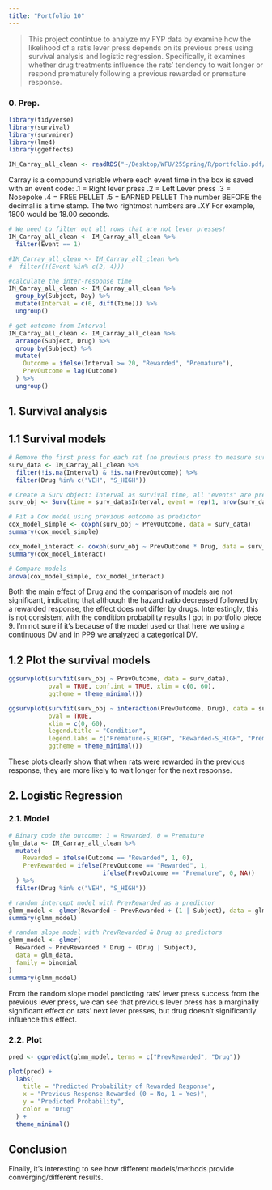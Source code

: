 ```yaml
---
title: "Portfolio 10"
---
```


> This project contintue to analyze my FYP data by examine how the likelihood of a rat’s lever press depends on its previous press using survival analysis and logistic regression. Specifically, it examines whether drug treatments influence the rats’ tendency to wait longer or respond prematurely following a previous rewarded or premature response.


### 0. Prep.

```r
library(tidyverse)
library(survival)
library(survminer)
library(lme4)
library(ggeffects)

IM_Carray_all_clean <- readRDS("~/Desktop/WFU/25Spring/R/portfolio.pdf/data/fyp/IM_Carray_all_clean.rds")
```

Carray is a compound variable where each event time in the box is saved with an event code:
.1 = Right lever press
.2 = Left Lever press
.3 = Nosepoke
.4 = FREE PELLET
.5 = EARNED PELLET
The number BEFORE the decimal is a time stamp. The two rightmost numbers are .XY
For example, 1800 would be 18.00 seconds.

```r
# We need to filter out all rows that are not lever presses! 
IM_Carray_all_clean <- IM_Carray_all_clean %>%
  filter(Event == 1)

#IM_Carray_all_clean <- IM_Carray_all_clean %>%
#  filter(!(Event %in% c(2, 4)))
```

```r
#calculate the inter-response time
IM_Carray_all_clean <- IM_Carray_all_clean %>%
  group_by(Subject, Day) %>%
  mutate(Interval = c(0, diff(Time))) %>%
  ungroup()

# get outcome from Interval
IM_Carray_all_clean <- IM_Carray_all_clean %>%
  arrange(Subject, Drug) %>%
  group_by(Subject) %>%
  mutate(
    Outcome = ifelse(Interval >= 20, "Rewarded", "Premature"),
    PrevOutcome = lag(Outcome)
  ) %>%
  ungroup()
```

## 1. Survival analysis

## 1.1 Survival models

```r
# Remove the first press for each rat (no previous press to measure survival time from)
surv_data <- IM_Carray_all_clean %>%
  filter(!is.na(Interval) & !is.na(PrevOutcome)) %>%
  filter(Drug %in% c("VEH", "S_HIGH"))

# Create a Surv object: Interval as survival time, all "events" are press (so status = 1)
surv_obj <- Surv(time = surv_data$Interval, event = rep(1, nrow(surv_data)))

# Fit a Cox model using previous outcome as predictor
cox_model_simple <- coxph(surv_obj ~ PrevOutcome, data = surv_data)
summary(cox_model_simple)

cox_model_interact <- coxph(surv_obj ~ PrevOutcome * Drug, data = surv_data)
summary(cox_model_interact)

# Compare models
anova(cox_model_simple, cox_model_interact)
```

Both the main effect of Drug and the comparison of models are not significant, indicating that although the hazard ratio decreased followed by a rewarded response, the effect does not differ by drugs. Interestingly, this is not consistent with the condition probability results I got in portfolio piece 9. I'm not sure if it's because of the model used or that here we using a continuous DV and in PP9 we analyzed a categorical DV.

## 1.2 Plot the survival models

```r
ggsurvplot(survfit(surv_obj ~ PrevOutcome, data = surv_data),
           pval = TRUE, conf.int = TRUE, xlim = c(0, 60),   
           ggtheme = theme_minimal())

ggsurvplot(survfit(surv_obj ~ interaction(PrevOutcome, Drug), data = surv_data),
           pval = TRUE,  
           xlim = c(0, 60),   
           legend.title = "Condition",
           legend.labs = c("Premature-S_HIGH", "Rewarded-S_HIGH", "Premature-VEH", "Rewarded-VEH"),
           ggtheme = theme_minimal())
```

These plots clearly show that when rats were rewarded in the previous response, they are more likely to wait longer for the next response.

## 2. Logistic Regression 

### 2.1. Model

```r
# Binary code the outcome: 1 = Rewarded, 0 = Premature
glm_data <- IM_Carray_all_clean %>%
  mutate(
    Rewarded = ifelse(Outcome == "Rewarded", 1, 0),
    PrevRewarded = ifelse(PrevOutcome == "Rewarded", 1,
                          ifelse(PrevOutcome == "Premature", 0, NA))
  ) %>%
  filter(Drug %in% c("VEH", "S_HIGH"))

# random intercept model with PrevRewarded as a predictor
glmm_model <- glmer(Rewarded ~ PrevRewarded + (1 | Subject), data = glm_data, family = "binomial")
summary(glmm_model)

# random slope model with PrevRewarded & Drug as predictors
glmm_model <- glmer(
  Rewarded ~ PrevRewarded * Drug + (Drug | Subject),
  data = glm_data,
  family = binomial
)
summary(glmm_model)
```

From the random slope model predicting rats' lever press success from the previous lever press, we can see that previous lever press has a marginally significant effect on rats' next lever presses, but drug doesn't significantly influence this effect.

### 2.2. Plot

```r
pred <- ggpredict(glmm_model, terms = c("PrevRewarded", "Drug"))

plot(pred) +
  labs(
    title = "Predicted Probability of Rewarded Response",
    x = "Previous Response Rewarded (0 = No, 1 = Yes)",
    y = "Predicted Probability",
    color = "Drug"
  ) +
  theme_minimal()
```


## Conclusion

Finally, it's interesting to see how different models/methods provide converging/different results.